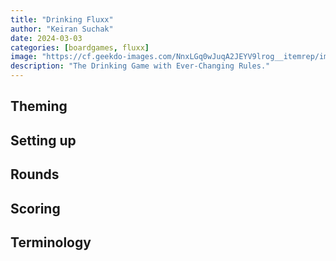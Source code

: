 ```yaml
---
title: "Drinking Fluxx"
author: "Keiran Suchak"
date: 2024-03-03
categories: [boardgames, fluxx]
image: "https://cf.geekdo-images.com/NnxLGq0wJuqA2JEYV9lrog__itemrep/img/MjiP5n3xhaSKawWloW4-aT_fFTY=/fit-in/246x300/filters:strip_icc()/pic3587406.jpg"
description: "The Drinking Game with Ever-Changing Rules."
---
```


## Theming

## Setting up

## Rounds

## Scoring

## Terminology


